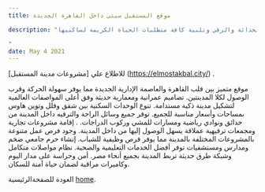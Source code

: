 ```yaml
---
title: موقع المستقبل سيتي داخل القاهرة الجديدة

description: "تُعد المستقبل سيتي نموذجًا رائدًا للمدن الذكية الحديثة التي أنشئت في مصر، حيث اعتمدت على أحدث معايير التخطيط العمراني والتصميم المعماري الذكي، كما روعي في تنفيذها أعلى مواصفات الجودة العالمية، مما جعلها توفر بيئة مثالية تجمع بين الحداثة والرقي وتلبية كافة متطلبات الحياة الكريمة لساكنيها.

"
date: May 4 2021
---
```



للاطلاع علي [مشروعات مدينة المستقبل] (https://elmostakbal.city/) .

موقع متميز بين قلب القاهرة والعاصمة الإدارية الجديدة مما يوفر سهولة الحركة وقرب الوصول لكلا المدينتين.
تصاميم عمرانية ومعمارية حديثة وفق أعلى المواصفات العالمية لتشكيل مدينة ذكية مستدامة.
تنوع الوحدات السكنية بين شقق وفلل وتوين هاوس بمساحات وأسعار مناسبة للجميع.
توفر جميع وسائل الراحة والترفيه داخل المدينة من حدائق ونوادي رياضية ومسارات للمشي وركوب الدراجات.
. إقامة مشروعات تجارية ومجمعات ترفيهية عملاقة يسهل الوصول إليها من داخل المدينة.
 وجود فرص عمل متنوعة بالمشروعات المختلفة بالمدينة مما يوفر فرص وظيفية للشباب.
 إنشاء حرم جامعي ضخم ومدارس ومستشفيات توفر أفضل الخدمات التعليمية والصحية.
 نظام مواصلات متكامل وشبكة طرق حديثة تربط المدينة بجميع أنحاء مصر.
 أمن وحراسة على مدار اليوم وكاميرات مراقبة لضمان حياة آمنة للسكان.

العودة للصفحةالرئيسية [home](/).
